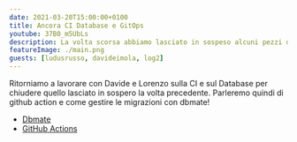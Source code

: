 ```yaml
---
date: 2021-03-20T15:00:00+0100
title: Ancora CI Database e GitOps
youtube: 37B0_m5UbLs
description: La volta scorsa abbiamo lasciato in sospeso alcuni pezzi di CI e migrazione dei database. Questa volta cercheremo di risolvere i problemi per avere una CI finalmente perfetta
featureImage: ./main.png
guests: [ludusrusso, davideimola, log2]
---
```


Ritorniamo a lavorare con Davide e Lorenzo sulla CI e sul Database per chiudere quello
lasciato in sospero la volta precedente.
Parleremo quindi di github action e come gestire le migrazioni con dbmate!

- [Dbmate](https://github.com/amacneil/dbmate)
- [GitHub Actions](https://github.com/features/actions)
